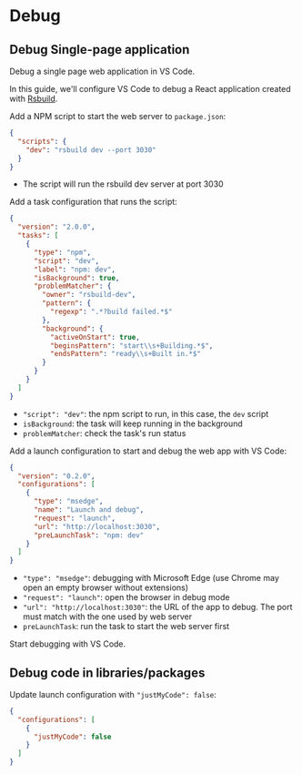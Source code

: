 # Debug

## Debug Single-page application

Debug a single page web application in VS Code.

In this guide, we'll configure VS Code to debug a React application created with [Rsbuild](https://rsbuild.dev/).

Add a NPM script to start the web server to `package.json`:
```json filename="package.json"
{
  "scripts": {
    "dev": "rsbuild dev --port 3030"
  }
}
```
- The script will run the rsbuild dev server at port 3030

Add a task configuration that runs the script: 
```json filename=".vscode/tasks.json"
{
  "version": "2.0.0",
  "tasks": [
    {
      "type": "npm",
      "script": "dev",
      "label": "npm: dev",
      "isBackground": true,
      "problemMatcher": {
        "owner": "rsbuild-dev",
        "pattern": {
          "regexp": ".*?build failed.*$"
        },
        "background": {
          "activeOnStart": true,
          "beginsPattern": "start\\s+Building.*$",
          "endsPattern": "ready\\s+Built in.*$"
        }
      }
    }
  ]
}
```
- `"script": "dev"`: the npm script to run, in this case, the `dev` script
- `isBackground`: the task will keep running in the background
- `problemMatcher`: check the task's run status


Add a launch configuration to start and debug the web app with VS Code:
```json filename=".vscode/launch.json"
{
  "version": "0.2.0",
  "configurations": [
    {
      "type": "msedge",
      "name": "Launch and debug",
      "request": "launch",
      "url": "http://localhost:3030",
      "preLaunchTask": "npm: dev"
    }
  ]
}
```
- `"type": "msedge"`: debugging with Microsoft Edge (use Chrome may open an empty browser without extensions)
- `"request": "launch"`: open the browser in debug mode
- `"url": "http://localhost:3030"`: the URL of the app to debug. The port must match with the one used by web server
- `preLaunchTask`: run the task to start the web server first

Start debugging with VS Code.


## Debug code in libraries/packages

Update launch configuration with `"justMyCode": false`:

```json filename="vscode/launch.json"
{
  "configurations": [
    {
      "justMyCode": false
    }
  ]
}
```
